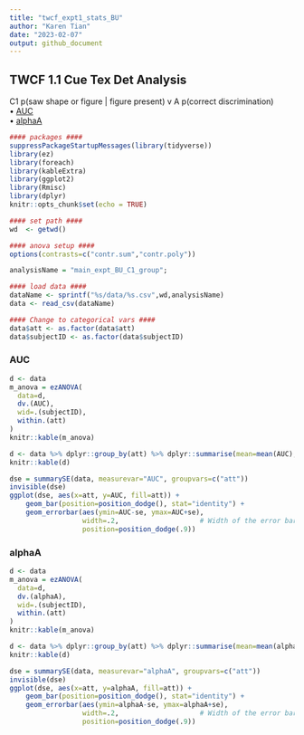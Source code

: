 ```yaml
---
title: "twcf_expt1_stats_BU"
author: "Karen Tian"
date: "2023-02-07"
output: github_document
---
```


## TWCF 1.1 Cue Tex Det Analysis
C1 p(saw shape or figure | figure present) v A p(correct discrimination)  
• [AUC](#AUC)  
• [alphaA](#alphaA)

```r

#### packages #### 
suppressPackageStartupMessages(library(tidyverse))
library(ez)
library(foreach)
library(kableExtra)
library(ggplot2)
library(Rmisc)
library(dplyr)
knitr::opts_chunk$set(echo = TRUE)

#### set path #### 
wd  <- getwd()

#### anova setup #### 
options(contrasts=c("contr.sum","contr.poly"))

analysisName = "main_expt_BU_C1_group";

#### load data ####
dataName <- sprintf("%s/data/%s.csv",wd,analysisName)
data <- read_csv(dataName)

#### Change to categorical vars ####
data$att <- as.factor(data$att)
data$subjectID <- as.factor(data$subjectID)
```

### AUC
```r
d <- data
m_anova = ezANOVA(
  data=d,
  dv.(AUC),
  wid=.(subjectID),
  within.(att)
)
knitr::kable(m_anova)

d <- data %>% dplyr::group_by(att) %>% dplyr::summarise(mean=mean(AUC),sd=sd(AUC))
knitr::kable(d)

dse = summarySE(data, measurevar="AUC", groupvars=c("att"))
invisible(dse)
ggplot(dse, aes(x=att, y=AUC, fill=att)) + 
    geom_bar(position=position_dodge(), stat="identity") +
    geom_errorbar(aes(ymin=AUC-se, ymax=AUC+se),
                  width=.2,                    # Width of the error bars
                  position=position_dodge(.9)) 
```

### alphaA
```r
d <- data
m_anova = ezANOVA(
  data=d,
  dv.(alphaA),
  wid=.(subjectID),
  within.(att)
)
knitr::kable(m_anova)

d <- data %>% dplyr::group_by(att) %>% dplyr::summarise(mean=mean(alphaA),sd=sd(alphaA))
knitr::kable(d)

dse = summarySE(data, measurevar="alphaA", groupvars=c("att"))
invisible(dse)
ggplot(dse, aes(x=att, y=alphaA, fill=att)) + 
    geom_bar(position=position_dodge(), stat="identity") +
    geom_errorbar(aes(ymin=alphaA-se, ymax=alphaA+se),
                  width=.2,                    # Width of the error bars
                  position=position_dodge(.9)) 
```
